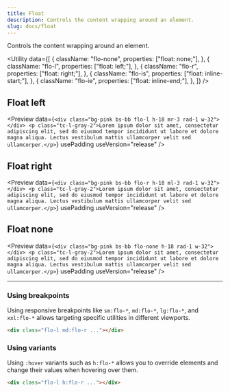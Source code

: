 ```yaml
---
title: Float
description: Controls the content wrapping around an element.
slug: docs/float
---
```


Controls the content wrapping around an element.

<Utility
  data={[
    {
      className: "flo-none",
      properties: ["float: none;"],
    },
    {
      className: "flo-l",
      properties: ["float: left;"],
    },
    {
      className: "flo-r",
      properties: ["float: right;"],
    },
    {
      className: "flo-is",
      properties: ["float: inline-start;"],
    },
    {
      className: "flo-ie",
      properties: ["float: inline-end;"],
    },
  ]}
/>

## Float left

<Preview
  data={`<div class="bg-pink bs-bb flo-l h-18 mr-3 rad-1 w-32"></div>
    <p class="tc-l-gray-2">Lorem ipsum dolor sit amet, consectetur adipiscing elit, sed do eiusmod tempor incididunt ut labore et dolore magna aliqua. Lectus vestibulum mattis ullamcorper velit sed ullamcorper.</p>`}
  usePadding
  useVersion="release"
/>

## Float right

<Preview
  data={`<div class="bg-pink bs-bb flo-r h-18 ml-3 rad-1 w-32"></div>
    <p class="tc-l-gray-2">Lorem ipsum dolor sit amet, consectetur adipiscing elit, sed do eiusmod tempor incididunt ut labore et dolore magna aliqua. Lectus vestibulum mattis ullamcorper velit sed ullamcorper.</p>`}
  usePadding
  useVersion="release"
/>

## Float none

<Preview
  data={`<div class="bg-pink bs-bb flo-none h-18 rad-1 w-32"></div>
    <p class="tc-l-gray-2">Lorem ipsum dolor sit amet, consectetur adipiscing elit, sed do eiusmod tempor incididunt ut labore et dolore magna aliqua. Lectus vestibulum mattis ullamcorper velit sed ullamcorper.</p>`}
  usePadding
  useVersion="release"
/>

---

### Using breakpoints

Using responsive breakpoints like `sm:flo-*`, `md:flo-*`, `lg:flo-*`, and `xxl:flo-*` allows targeting specific utilities in different viewports.

```html "md:flo-r"
<div class="flo-l md:flo-r ..."></div>
```

### Using variants

Using `:hover` variants such as `h:flo-*` allows you to override elements and change their values when hovering over them.

```html "h:flo-r"
<div class="flo-l h:flo-r ..."></div>
```
